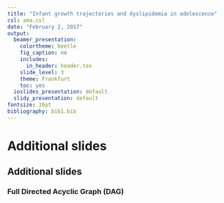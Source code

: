 ```yaml
---
title: "Infant growth trajectories and dyslipidemia in adolescence"
csl: ama.csl
date: "February 2, 2017"
output:
  beamer_presentation:
    colortheme: beetle
    fig_caption: no
    includes:
      in_header: header.tex
    slide_level: 3
    theme: Frankfurt
    toc: yes
  ioslides_presentation: default
  slidy_presentation: default
fontsize: 16pt
bibliography: bib1.bib
---
```


<!-- General notes:
1) Cannot have any characters in the notes section that are not allowed in Latex without special treatment like underscores, forward slashes and colons.
-->


# Additional slides
## Additional slides

### Full Directed Acyclic Graph (DAG)


<!-- For some reason I have to redefine the arrow within each frame or it does not work. -->
\tikzset{
  big blue arrow/.style={
  line width=2pt,
    decoration={markings,mark=at position 1 with {\arrow[scale=2,blue]{>}}},
    postaction={decorate},
    shorten >=0.4pt}}

\tikzset{
  red arrow/.style={
  line width=2pt,
    decoration={markings,mark=at position 1 with {\arrow[scale=2,red]{>}}},
    postaction={decorate},
    shorten >=0.4pt}}

\centering
\begin{figure}
 \scalebox{1.1}{
	\begin{tikzpicture}[%
		->,
		>=stealth,
		node distance=1cm,
		pil/.style={
			->,
			thick,
			shorten =2pt,}
		]
		\node[color=black] (exp) {\begin{tabular}{c}greater than average \\ infant growth\end{tabular}};
		\node[above left=of exp] (age) {\begin{tabular}{c}maternal \\ age \end{tabular}};
		\node[below left=of exp] (height) {\begin{tabular}{c}maternal \\ height \end{tabular}};
		\node[left=of exp] (parity) {parity};
		\node[above=of exp] (meduc) {\begin{tabular}{c}maternal \\ education\end{tabular}};
		
		\node[right=of exp] (outc) {\begin{tabular}{c}dyslipidemia, \\ 18 years \end{tabular}};
		
		\node[below=of outc](allele){\begin{tabular}{c}lipid risk\\allele\end{tabular}};
		\node[below=of exp](ge){\begin{tabular}{c}lipid risk allele x\\ infant growth \end{tabular}};

		\draw [->, big blue arrow] (age) to (exp);
		\draw [->, big blue arrow] (height) to (exp);
		\draw [->, big blue arrow] (parity) to (exp);
		\draw [->, big blue arrow] (meduc) to (exp);
		
		\draw [->, red arrow] (exp) to (outc);
		
		\draw [->, big blue arrow] (allele) to (outc);
		\draw [->, big blue arrow] (allele) to (ge);
		\draw [->, big blue arrow] (exp) to (ge);
		\draw [->, big blue arrow] (ge) to (outc);
		
	\end{tikzpicture}
}
\end{figure}
  



<!-- FULL DAG:



\begin{figure}
	\caption{Directed Acyclic Diagram (DAG) for research topic.}
	\label{dag1}
 \scalebox{.75}{
	\large{\begin{tikzpicture}[%
		->,
		>=stealth,
		node distance=1cm,
		pil/.style={
			->,
			thick,
			shorten =2pt,}
		]
		\node[color=red] (1) {infant growth};
		\node[above =of 1] (2) {breastfeeding};
		\node[left = of 1] (9) {birth weight};
		\node[below=of 9, xshift=-1cm] (3) {genetic factors};
		\node[above right=of 1, yshift=1cm] (4) {child growth};
		\node[above right=of 4] (6) {exercise};
		\node[right=of 1, xshift=2.2cm](13){\begin{tabular}{c}lipid risk allele x\\ infant growth \end{tabular}};
		\node[right=of 13] (5) {\begin{tabular}{c}dyslipidemia, \\ adolesence \end{tabular}};
		\node[above=of 4] (7) {diet};
		\node[above= of 5] (8) {smoking};
		\node[below=of 1] (11) {\begin{tabular}{c}adiposity, \\ early childhood \end{tabular}};
		\node[below left=of 11, xshift=1cm] (10) {male};
		\node[below right=of 1] (12) {\begin{tabular}{c}male x adiposity \\ early childhood \end{tabular}};
		\node[below=of 5](14){\begin{tabular}{c}lipid risk\\allele\end{tabular}};
		\node[above=of 10, xshift=0.5cm, yshift=0.5cm](15){SES};
		\node[above left=of 4](16){SES, child};
		\node[below =of 12](17){ancestry};
		\draw [->] (2) to (1);
		\draw [->] (3) to (9);
		\draw [->] (3) to [bend right=70] (5);
		\draw [->] (6) to (4);
		\draw [->] (7) to (4);
		\draw [->] (7) to (5);
		\draw [->] (6) to (5);
		\draw [->] (8) to (5);
		\draw [->] (9) to (1);
		\draw [->] (1) to (4);
		\draw [->] (1) to (11);
		\draw [->] (11) to (12);
		\draw [->] (1) to (13);
		\draw [->] (13) to (5);
		\draw [->] (10) to (12);
		\draw [->] (10) to (9);
		\draw [->] (10) to (1);
		\draw [->] (12) to (4);
		\draw [->] (14) to (13);
		\draw [->] (14) to (5);
		\draw [->] (15) to (9);
		\draw [->] (15) to (1);
		\draw [->] (16) to (4);
		\draw [->] (17) to (1);
		\draw [->] (17) to (5);
	\end{tikzpicture}}
}
\end{figure}

-->
